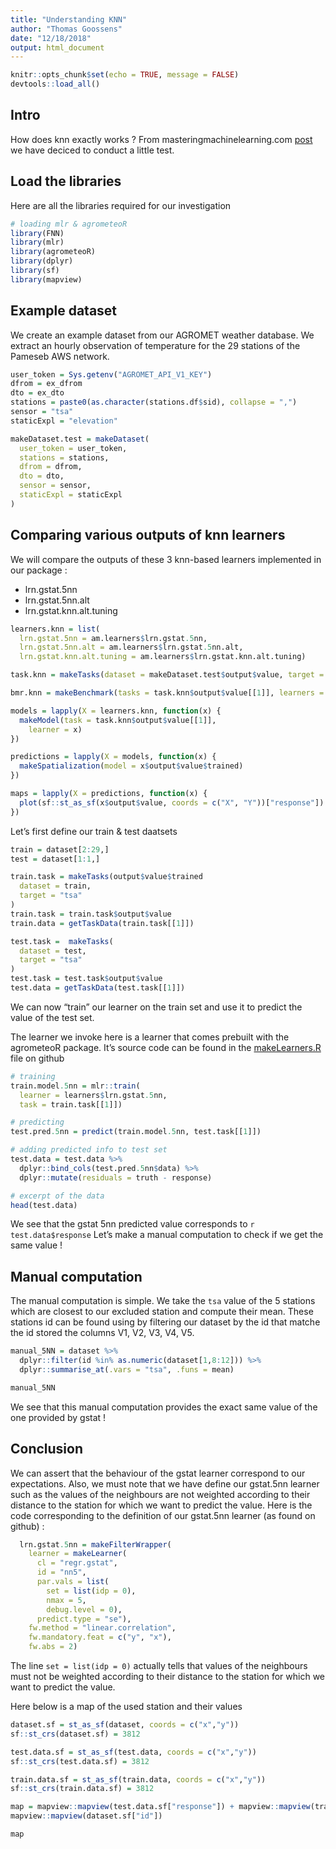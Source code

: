 ```yaml
---
title: "Understanding KNN"
author: "Thomas Goossens"
date: "12/18/2018"
output: html_document
---
```


```r
knitr::opts_chunk$set(echo = TRUE, message = FALSE)
devtools::load_all()
```

## Intro

How does knn exactly works ? From masteringmachinelearning.com [post](https://machinelearningmastery.com/k-nearest-neighbors-for-machine-learning/) we have deciced to conduct a little test.

## Load the libraries

Here are all the libraries required for our investigation

```r
# loading mlr & agrometeoR
library(FNN)
library(mlr)
library(agrometeoR)
library(dplyr)
library(sf)
library(mapview)
```

## Example dataset

We create an example dataset from our AGROMET weather database.
We extract an hourly observation of temperature for the 29 stations of the Pameseb AWS network.

```r
user_token = Sys.getenv("AGROMET_API_V1_KEY")
dfrom = ex_dfrom
dto = ex_dto
stations = paste0(as.character(stations.df$sid), collapse = ",")
sensor = "tsa"
staticExpl = "elevation"

makeDataset.test = makeDataset(
  user_token = user_token,
  stations = stations,
  dfrom = dfrom,
  dto = dto,
  sensor = sensor,
  staticExpl = staticExpl
)
```

## Comparing various outputs of knn learners

We will compare the outputs of these 3 knn-based learners implemented in our package :

* lrn.gstat.5nn
* lrn.gstat.5nn.alt
* lrn.gstat.knn.alt.tuning

```r
learners.knn = list(
  lrn.gstat.5nn = am.learners$lrn.gstat.5nn,
  lrn.gstat.5nn.alt = am.learners$lrn.gstat.5nn.alt,
  lrn.gstat.knn.alt.tuning = am.learners$lrn.gstat.knn.alt.tuning)

task.knn = makeTasks(dataset = makeDataset.test$output$value, target = "tsa")

bmr.knn = makeBenchmark(tasks = task.knn$output$value[[1]], learners = learners.knn, measures = rmse, resamplings = "LOO")

models = lapply(X = learners.knn, function(x) {
  makeModel(task = task.knn$output$value[[1]],
    learner = x)
})

predictions = lapply(X = models, function(x) {
  makeSpatialization(model = x$output$value$trained)
})

maps = lapply(X = predictions, function(x) {
  plot(sf::st_as_sf(x$output$value, coords = c("X", "Y"))["response"])
})


```


Let's first define our train & test daatsets
```r
train = dataset[2:29,]
test = dataset[1:1,]

train.task = makeTasks(output$value$trained
  dataset = train,
  target = "tsa"
)
train.task = train.task$output$value
train.data = getTaskData(train.task[[1]])

test.task =  makeTasks(
  dataset = test,
  target = "tsa"
)
test.task = test.task$output$value
test.data = getTaskData(test.task[[1]])
```



We can now "train" our learner on the train set and use it to predict the value of the test set.



The learner we invoke here is a learner that comes prebuilt with the agrometeoR package. It's source code can be found in the [makeLearners.R](https://github.com/pokyah/agrometeoR/blob/master/data-raw/makeLearners.R) file on github

```r
# training
train.model.5nn = mlr::train(
  learner = learners$lrn.gstat.5nn,
  task = train.task[[1]])

# predicting
test.pred.5nn = predict(train.model.5nn, test.task[[1]])

# adding predicted info to test set
test.data = test.data %>%
  dplyr::bind_cols(test.pred.5nn$data) %>%
  dplyr::mutate(residuals = truth - response)

# excerpt of the data
head(test.data)
```

We see that the gstat 5nn predicted value corresponds to `r test.data$response`
Let's make a manual computation to check if we get the same value !

## Manual computation

The manual computation is simple. We take the `tsa` value of the 5 stations which are closest to our excluded station and compute their mean. These stations id can be found using by filtering our dataset by the id that matche the id stored the columns V1, V2, V3, V4, V5.

```r
manual_5NN = dataset %>%
  dplyr::filter(id %in% as.numeric(dataset[1,8:12])) %>%
  dplyr::summarise_at(.vars = "tsa", .funs = mean)

manual_5NN
```

We see that this manual computation provides the exact same value of the one provided by gstat ! 

## Conclusion

We can assert that the behaviour of the gstat learner correspond to our expectations. Also, we must note that we have define our gstat.5nn learner such as the values of the neighbours are not weighted according to their distance to the station for which we want to predict the value. Here is the code corresponding to the definition of our gstat.5nn learner (as found on github) : 

```r
  lrn.gstat.5nn = makeFilterWrapper(
    learner = makeLearner(
      cl = "regr.gstat",
      id = "nn5",
      par.vals = list(
        set = list(idp = 0),
        nmax = 5,
        debug.level = 0),
      predict.type = "se"),
    fw.method = "linear.correlation",
    fw.mandatory.feat = c("y", "x"),
    fw.abs = 2)
```

The line `set = list(idp = 0)` actually tells that values of the neighbours must not be weighted according to their distance to the station for which we want to predict the value.

Here below is a map of the used station and their values
```r
dataset.sf = st_as_sf(dataset, coords = c("x","y"))
sf::st_crs(dataset.sf) = 3812

test.data.sf = st_as_sf(test.data, coords = c("x","y"))
sf::st_crs(test.data.sf) = 3812

train.data.sf = st_as_sf(train.data, coords = c("x","y"))
sf::st_crs(train.data.sf) = 3812

map = mapview::mapview(test.data.sf["response"]) + mapview::mapview(train.data.sf["tsa"]) + 
mapview::mapview(dataset.sf["id"])

map
```

